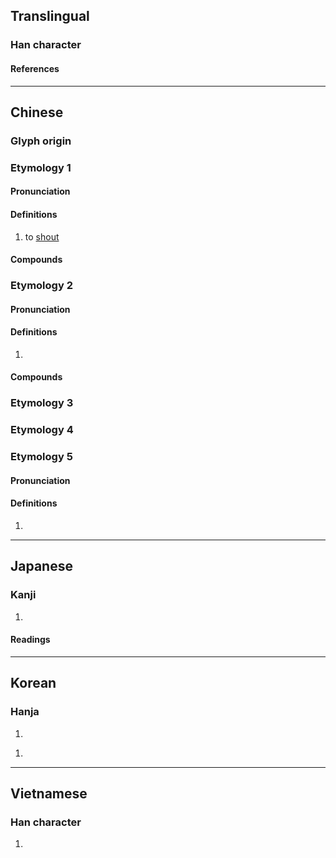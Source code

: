 {{also|呐}}
{{character info}}
==Translingual==

===Han character===
{{Han char|rn=30|rad=口|as=04|sn=7|four=64027|canj=ROB|ids=⿰口內}}

====References====
{{Han ref|kx=0179.100|dkj=03370|dj=0397.040|hdz=10588.140|uh=5436}}

----

==Chinese==
{{zh-forms|s=呐}}

===Glyph origin===
{{Han etym}}

===Etymology 1===

====Pronunciation====
{{zh-pron
|m=nà
|c=naap6
|h=pfs=
|md=
|mn=ml:la̍p
|w=5neq
|ma=zh-na.ogg
|cat=v
}}
{{attn|zh|Hakka na?}}

====Definitions====
{{zh-hanzi}}

# to [[shout]]
#: {{zh-x|吶喊|to [[shout]]}}

====Compounds====
{{zh-der|吶喊|嗩吶|搖旗吶喊|聲吶}}

===Etymology 2===

====Pronunciation====
{{zh-pron
|m=nè,nà
|c=neot6,nat6
|oc=y,n
|cat=v
}}

====Definitions====
{{zh-hanzi}}

# {{lb|zh|literary}} {{zh-alt-form|訥|to [[stammer]]}}
#: {{zh-x|吶{nè}吶{nè}|to [[stammer]]}}

====Compounds====
{{zh-der|吶吶|嘴吶}}

===Etymology 3===
{{zh-see|哪|v|sentence-final particle}}

===Etymology 4===
{{zh-see|呢|v|sentence-final particle}}

===Etymology 5===

====Pronunciation====
{{zh-pron
|m=nuò
|mc=y
|oc=n,y
|cat=
}}

====Definitions====
{{zh-hanzi}}

# {{zh-only|嗗吶}}

{{zh-cat|Beginning}}

{{attention|zh|[[Module:zh/data/dial-syn/給]] has a Min Bei (Jian'ou) synonym for 給 (to give), please add the reading to the right section}}

----

==Japanese==

===Kanji===
{{ja-kanji|grade=|rs=口04}}

# {{rfdef|ja|sort=口04}}

====Readings====
{{ja-readings
|goon=のち
|kanon=どつ
|kanyoon=とつ
|kun=ども-る
}}

----

==Korean==

===Hanja===
{{ko-hanja|[[말]]을 [[더듬다|더듬을]]|눌}}

# {{rfdef|ko|sort=口04}}

{{ko-hanja|떠들다|떠들|납}}

# {{rfdef|ko|sort=口04}}

----

==Vietnamese==

===Han character===
{{vi-readings|reading=[[nột]]|rs=口04}}

# {{rfdef|vi|sort=口04}}